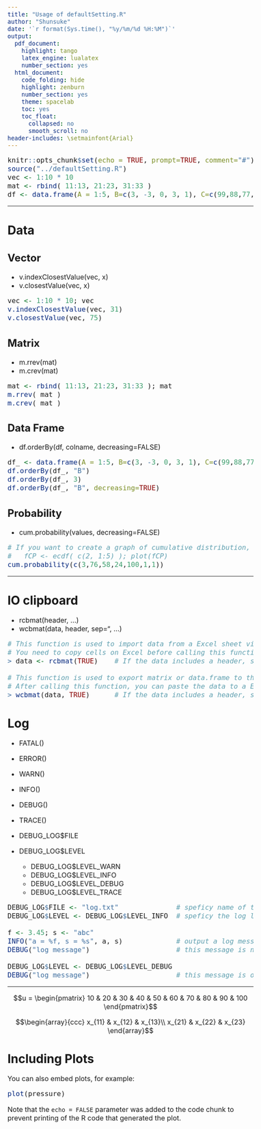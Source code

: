 ---
title: "Usage of defaultSetting.R"
author: "Shunsuke"
date: '`r format(Sys.time(), "%y/%m/%d %H:%M")`'
output:
  pdf_document:
    highlight: tango
    latex_engine: lualatex
    number_section: yes
  html_document:
    code_folding: hide
    highlight: zenburn
    number_section: yes
    theme: spacelab
    toc: yes
    toc_float:
      collapsed: no
      smooth_scroll: no
header-includes: \setmainfont{Arial}
---


<style type="text/css">

body{ /* Normal  */
  font-size: 16px;
  #font-family: Verdana, Helvetica, Arial, sans-serif;
  #color: #456788;
  color: "#090909";
}

h1 {
  font-size: 28px;
  font-weight: bold;
  color: "#030303";
}
h2 {
  font-size: 24px;
  font-weight: bold;
  font-color: "#030303";
}

code.r {
  font-size: 16px;
  #background-color: #eeeeee;
} 

</style>


\fontsize{12}{16} 

```{r setup, include=FALSE}
knitr::opts_chunk$set(echo = TRUE, prompt=TRUE, comment="#")
source("../defaultSetting.R")
vec <- 1:10 * 10
mat <- rbind( 11:13, 21:23, 31:33 )
df <- data.frame(A = 1:5, B=c(3, -3, 0, 3, 1), C=c(99,88,77,66,55))
```

---

# Data 

## Vector


* v.indexClosestValue(vec, x)
* v.closestValue(vec, x)

```{r collapse=TRUE}
vec <- 1:10 * 10; vec
v.indexClosestValue(vec, 31)
v.closestValue(vec, 75)
```


## Matrix

* m.rrev(mat)
* m.crev(mat)

```{r collapse=TRUE, prompt=TRUE}
mat <- rbind( 11:13, 21:23, 31:33 ); mat
m.rrev( mat )
m.crev( mat )
```

## Data Frame

* df.orderBy(df, colname, decreasing=FALSE)

```{r df, collapse=TRUE, prompt=TRUE}
df_ <- data.frame(A = 1:5, B=c(3, -3, 0, 3, 1), C=c(99,88,77,66,55)); df_
df.orderBy(df_, "B")
df.orderBy(df_, 3)
df.orderBy(df_, "B", decreasing=TRUE)
```

## Probability

* cum.probability(values, decreasing=FALSE)

```{r, collapse=TRUE}
# If you want to create a graph of cumulative distribution, you should use ecdf() function.
#   fCP <- ecdf( c(2, 1:5) ); plot(fCP)
cum.probability(c(3,76,58,24,100,1,1))
```

---

# IO clipboard

* rcbmat(header, ...)
* wcbmat(data, header, sep="\t", ...)

```{r, eval=FALSE, prompt=FALSE}
# This function is used to import data from a Excel sheet via the clipboard. 
# You need to copy cells on Excel before calling this function. 
> data <- rcbmat(TRUE)    # If the data includes a header, set "TRUE". 

# This function is used to export matrix or data.frame to the clipboard.
# After calling this function, you can paste the data to a Excel sheet.
> wcbmat(data, TRUE)      # If the data includes a header, set "TRUE". 
```


# Log

* FATAL()
* ERROR()
* WARN()
* INFO()
* DEBUG()
* TRACE()
* DEBUG_LOG$FILE
* DEBUG_LOG$LEVEL

    * DEBUG_LOG$LEVEL_WARN
    * DEBUG_LOG$LEVEL_INFO
    * DEBUG_LOG$LEVEL_DEBUG
    * DEBUG_LOG$LEVEL_TRACE

```{r eval=FALSE}
DEBUG_LOG$FILE <- "log.txt"              # speficy name of the log file.
DEBUG_LOG$LEVEL <- DEBUG_LOG$LEVEL_INFO  # speficy the log level.

f <- 3.45; s <- "abc"
INFO("a = %f, s = %s", a, s)             # output a log message.
DEBUG("log message")                     # this message is not outputed.

DEBUG_LOG$LEVEL <- DEBUG_LOG$LEVEL_DEBUG
DEBUG("log message")                     # this message is outputed.
```




---


$$u = \begin{pmatrix} 10 & 20 & 30 & 40 & 50 & 60 & 70 & 80 & 90 & 100 \end{pmatrix}$$

$$\begin{array}{ccc}
x_{11} & x_{12} & x_{13}\\
x_{21} & x_{22} & x_{23}
\end{array}$$


# Including Plots

You can also embed plots, for example:

```{r pressure, echo=FALSE}
plot(pressure)
```

Note that the `echo = FALSE` parameter was added to the code chunk to prevent printing of the R code that generated the plot.

